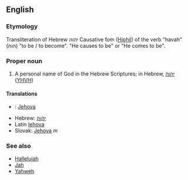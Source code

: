 ==English==

===Etymology===

Transliteration of Hebrew יהוה Causative fom ([[Hiphil]]) of the verb "havah" (הוה) "to be / to become". "He causes to be" or "He comes to be".

===Proper noun===

# A personal name of God in the Hebrew Scriptures; in Hebrew, [[יהוה]] ([[YHVH]])


==== Translations ====
*{{fi}}: [[Jehova]]
*Hebrew: [[יהוה]]
*Latin [[Iehova]]
*Slovak: [[Jehova]] ''m''

=== See also ===
*[[Hallelujah]]
*[[Jah]]
*[[Yahweh]]
